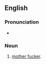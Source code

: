 ==English==

===Pronunciation===
* {{audio|en|En-au-mudda fucka.ogg|Audio (AU)}}

===Noun===
{{en-noun|head=mudda fucka}}

# {{lb|en|informal|slang|nonstandard|offensive}} [[mother fucker]].